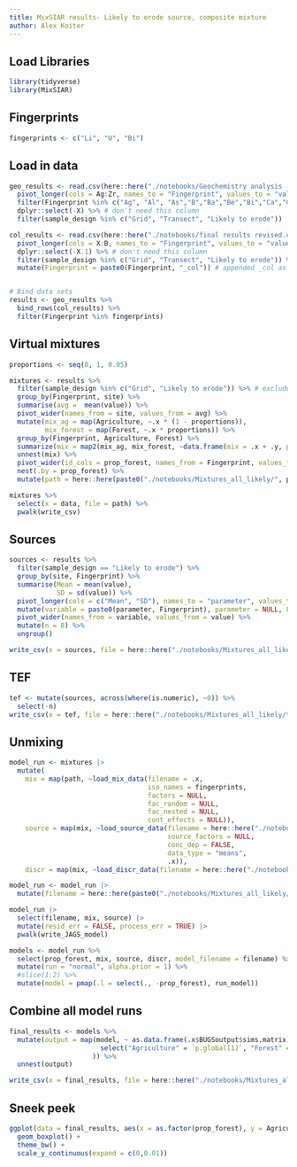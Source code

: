 ```yaml
---
title: MixSIAR results- Likely to erode source, composite mixture
author: Alex Koiter
---
```

  
## Load Libraries
```r
library(tidyverse)
library(MixSIAR)
```

## Fingerprints
```r
fingerprints <- c("Li", "U", "Bi")
```

## Load in data
```r
geo_results <- read.csv(here::here("./notebooks/Geochemistry analysis - Copy 2.csv")) %>%
  pivot_longer(cols = Ag:Zr, names_to = "Fingerprint", values_to = "value") %>%
  filter(Fingerprint %in% c("Ag", "Al", "As","B","Ba","Be","Bi","Ca","Cd","Ce","Co", "Cr", "Cs", "Cu", "Fe", "Ga", "Hf", "Hg", "In", "K", "La", "Li", "Mg", "Mn", "Mo", "Nb", "Ni", "P", "Pb", "Rb", "S", "Sb", "Sc", "Se", "Sn", "Sr", "Te", "Th", "Tl", "U", "V", "Y", "Zn", "Zr")) %>% # excludes fingerprints that are below level of detection
  dplyr::select(-X) %>% # don't need this column
  filter(sample_design %in% c("Grid", "Transect", "Likely to erode")) 

col_results <- read.csv(here::here("./notebooks/final results revised.csv")) %>%
  pivot_longer(cols = X:B, names_to = "Fingerprint", values_to = "value") %>%
  dplyr::select(-X.1) %>% # don't need this column
  filter(sample_design %in% c("Grid", "Transect", "Likely to erode")) %>%
  mutate(Fingerprint = paste0(Fingerprint, "_col")) # appended _col as some of the colour coefficients have the same id eg Boron = B and Blue also = B


# Bind data sets
results <- geo_results %>%
  bind_rows(col_results) %>%
  filter(Fingerprint %in% fingerprints)
```
## Virtual mixtures
```r
proportions <- seq(0, 1, 0.05)

mixtures <- results %>%
  filter(sample_design %in% c("Grid", "Likely to erode")) %>% # excluded transects as the transects are contained with in the grid this gives us all unique samples 
  group_by(Fingerprint, site) %>%
  summarise(avg =  mean(value)) %>%
  pivot_wider(names_from = site, values_from = avg) %>%
  mutate(mix_ag = map(Agriculture, ~.x * (1 - proportions)),
         mix_forest = map(Forest, ~.x * proportions)) %>%
  group_by(Fingerprint, Agriculture, Forest) %>%
  summarize(mix = map2(mix_ag, mix_forest, ~data.frame(mix = .x + .y, prop_forest = proportions))) %>%
  unnest(mix) %>%
  pivot_wider(id_cols = prop_forest, names_from = Fingerprint, values_from = mix) %>%
  nest(.by = prop_forest) %>%
  mutate(path = here::here(paste0("./notebooks/Mixtures_all_likely/", prop_forest, ".csv")))

mixtures %>%
  select(x = data, file = path) %>%
  pwalk(write_csv)
```

## Sources
```r
sources <- results %>%
  filter(sample_design == "Likely to erode") %>%
  group_by(site, Fingerprint) %>%
  summarise(Mean = mean(value),
            SD = sd(value)) %>%
  pivot_longer(cols = c("Mean", "SD"), names_to = "parameter", values_to = "value") %>%
  mutate(variable = paste0(parameter, Fingerprint), parameter = NULL, Fingerprint = NULL) %>%
  pivot_wider(names_from = variable, values_from = value) %>%
  mutate(n = 8) %>%
  ungroup()

write_csv(x = sources, file = here::here("./notebooks/Mixtures_all_likely/source.csv"))
```

## TEF
```r
tef <- mutate(sources, across(where(is.numeric), ~0)) %>%
  select(-n)
write_csv(x = tef, file = here::here("./notebooks/Mixtures_all_likely/tef.csv"))
```

## Unmixing
```r
model_run <- mixtures |>
  mutate(
    mix = map(path, ~load_mix_data(filename = .x,
                                   iso_names = fingerprints,
                                   factors = NULL,
                                   fac_random = NULL,
                                   fac_nested = NULL,
                                   cont_effects = NULL)),
    source = map(mix, ~load_source_data(filename = here::here("./notebooks/Mixtures_all_likely/source.csv"),
                                        source_factors = NULL, 
                                        conc_dep = FALSE, 
                                        data_type = "means", 
                                        .x)),
    discr = map(mix, ~load_discr_data(filename = here::here("./notebooks/Mixtures_all_likely/tef.csv"), .x)))

model_run <- model_run |> 
  mutate(filename = here::here(paste0("./notebooks/Mixtures_all_likely/MixSIAR_", prop_forest, ".txt")))

model_run |>
  select(filename, mix, source) |>
  mutate(resid_err = FALSE, process_err = TRUE) |>
  pwalk(write_JAGS_model)

models <- model_run %>%
  select(prop_forest, mix, source, discr, model_filename = filename) %>%
  mutate(run = "normal", alpha.prior = 1) %>%
  #slice(1:2) %>%
  mutate(model = pmap(.l = select(., -prop_forest), run_model))
```

## Combine all model runs
```r
final_results <- models %>%
  mutate(output = map(model, ~ as.data.frame(.x$BUGSoutput$sims.matrix) %>%
                       select("Agriculture" = `p.global[1]`, "Forest" = `p.global[2]`)
                     )) %>%
  unnest(output)

write_csv(x = final_results, file = here::here("./notebooks/Mixtures_all_likely/likely_final_results.csv"))
```

## Sneek peek
```r
ggplot(data = final_results, aes(x = as.factor(prop_forest), y = Agriculture)) +
  geom_boxplot() +
  theme_bw() +
  scale_y_continuous(expand = c(0,0.01))
```
                     